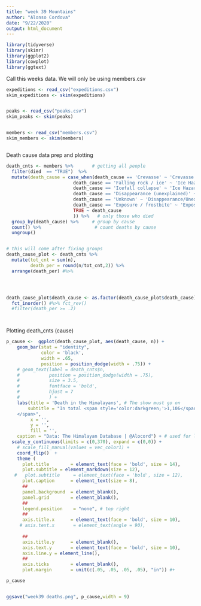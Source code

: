 ---
title: "week 39 Mountains"
author: "Alonso Cordova"
date: "9/22/2020"
output: html_document
---


```{r Load Packages}

library(tidyverse)
library(skimr)
library(ggplot2)
library(cowplot)
library(ggtext)

```







Call this weeks data. We will only be using members.csv
```{r Call data and Skim}


expeditions <- read_csv("expeditions.csv")
skim_expeditions <- skim(expeditions)


peaks <- read_csv("peaks.csv")
skim_peaks <- skim(peaks)


members <- read_csv("members.csv")
skim_members <- skim(members)



```







Death cause data prep and plotting
```{r death_cause_prep}


death_cnts <- members %>%       # getting all people
  filter(died  == "TRUE")  %>% 
  mutate(death_cause = case_when(death_cause == 'Crevasse' ~ 'Crevasse',      # clean groupings
                         death_cause == 'Falling rock / ice' ~ 'Ice Hazard',
                         death_cause == 'Icefall collapse' ~ 'Ice Hazard',
                         death_cause == 'Disappearance (unexplained)' ~ 'Disappearance/Unexplained',
                         death_cause == 'Unknown' ~ 'Disappearance/Unexplained',
                         death_cause == 'Exposure / frostbite' ~ 'Exposure/Frostbite',
                         TRUE ~ death_cause
                         )) %>%   # only those who died
  group_by(death_cause) %>%     # group by cause
  count() %>%                    # count deaths by cause 
  ungroup()


# this will come after fixing groups
death_cause_plot <- death_cnts %>% 
  mutate(tot_cnt = sum(n),
         death_per = round(n/tot_cnt,2)) %>% 
  arrange(death_per) #%>% 




death_cause_plot$death_cause <- as.factor(death_cause_plot$death_cause) %>% 
  fct_inorder() #%>% fct_rev()
  #filter(death_per >= .2)  




```





Plotting death_cnts (cause)
```{r death_cause_plot}


  
p_cause <-  ggplot(death_cause_plot, aes(death_cause, n)) +
    geom_bar(stat = "identity",
             color = 'black',
             width = .65,
             position = position_dodge(width = .75)) +
    # geom_text(label = death_cnts$n,
    #           position = position_dodge(width = .75),
    #           size = 3.5, 
    #           fontface = 'bold',
    #           hjust = 7
    #           ) +
    labs(title = 'Death in the Himalayans', # The show must go on
        subtitle = "In total <span style='color:darkgreen;'>1,106</span> Himalayan Climbers have died between 1905-2019. Below we look at the<br> most common events that led people to their demise. Despite death, <span style='color:blue;'>41%</span> of these <br>expeditions went on to be completed successfully.</span>
    </span>",
         x = '',
         y = '',
         fill = '',
    caption = "Data: The Himalayan Database | @Alocord") + # used for legend name
  scale_y_continuous(limits = c(0,370), expand = c(0,0)) + 
    # scale_fill_manual(values = vec_color1) +
    coord_flip()  +
    theme (
      plot.title        = element_text(face = 'bold', size = 14),
      plot.subtitle = element_markdown(size = 12),
   #   plot.subtitle     = element_text(face = 'bold', size = 12),
      plot.caption      = element_text(size = 8),
      ##
      panel.background  = element_blank(),
      panel.grid        = element_blank(),
      ##
      legend.position    = "none", # top right
      ##
      axis.title.x      = element_text(face = 'bold', size = 10),
     # axis.text.x       = element_text(angle = 90),
     
      ##
      axis.title.y      = element_blank(),
      axis.text.y       = element_text(face = 'bold', size = 10),
      axis.line.y = element_line(),
      ##
      axis.ticks        = element_blank(),
      plot.margin       = unit(c(.05, .05, .05, .05), "in")) #+

p_cause


ggsave("week39 deaths.png", p_cause,width = 9)

```